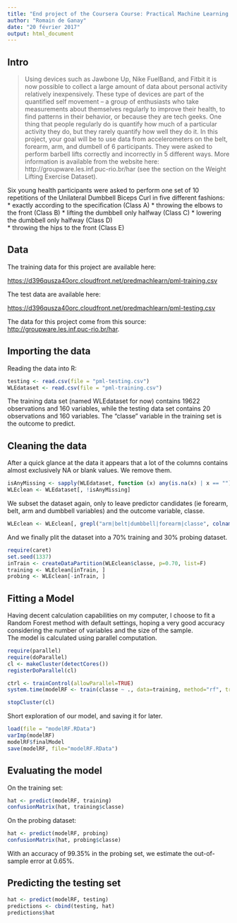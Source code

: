 ```yaml
---
title: "End project of the Coursera Course: Practical Machine Learning by JLHU"
author: "Romain de Ganay"
date: "20 février 2017"
output: html_document
---
```


## Intro

> Using devices such as Jawbone Up, Nike FuelBand, and Fitbit it is now possible to collect a large amount of data about personal activity relatively inexpensively. These type of devices are part of the quantified self movement – a group of enthusiasts who take measurements about themselves regularly to improve their health, to find patterns in their behavior, or because they are tech geeks. One thing that people regularly do is quantify how much of a particular activity they do, but they rarely quantify how well they do it. In this project, your goal will be to use data from accelerometers on the belt, forearm, arm, and dumbell of 6 participants. They were asked to perform barbell lifts correctly and incorrectly in 5 different ways. More information is available from the website here: http://groupware.les.inf.puc-rio.br/har (see the section on the Weight Lifting Exercise Dataset).

Six young health participants were asked to perform one set of 10 repetitions of the Unilateral Dumbbell Biceps Curl in five different fashions:   
* exactly according to the specification (Class A) 
* throwing the elbows to the front (Class B) 
* lifting the dumbbell only halfway (Class C) 
* lowering the dumbbell only halfway (Class D)  
* throwing the hips to the front (Class E) 

## Data

The training data for this project are available here:  

<https://d396qusza40orc.cloudfront.net/predmachlearn/pml-training.csv>  

The test data are available here:  

<https://d396qusza40orc.cloudfront.net/predmachlearn/pml-testing.csv>  

The data for this project come from this source: <http://groupware.les.inf.puc-rio.br/har>.  



## Importing the data

Reading the data into R:
```r
testing <- read.csv(file = "pml-testing.csv")
WLEdataset <- read.csv(file = "pml-training.csv")
```

The training data set (named WLEdataset for now) contains 19622 observations and 160 variables, while the testing data set contains 20 observations and 160 variables. The "classe" variable in the training set is the outcome to predict. 

## Cleaning the data
After a quick glance at the data it appears that a lot of the columns contains almost exclusively NA or blank values. We remove them. 

```r
isAnyMissing <- sapply(WLEdataset, function (x) any(is.na(x) | x == ""))
WLEclean <- WLEdataset[, !isAnyMissing]
```

We subset the dataset again, only to leave predictor candidates (ie forearm, belt, arm and dumbbell variables) and the outcome variable, classe. 

```r
WLEclean <- WLEclean[, grepl("arm|belt|dumbbell|forearm|classe", colnames(WLEclean))]
```

And we finally plit the dataset into a 70% training and 30% probing dataset.

```r
require(caret)
set.seed(1337)
inTrain <- createDataPartition(WLEclean$classe, p=0.70, list=F)
training <- WLEclean[inTrain, ]
probing <- WLEclean[-inTrain, ]
```

## Fitting a Model

Having decent calculation capabilities on my computer, I choose to fit a Random Forest method with default settings, hoping a very good accuracy considering the number of variables and the size of the sample.  
The model is calculated using parallel computation. 
```r
require(parallel)
require(doParallel)
cl <- makeCluster(detectCores())
registerDoParallel(cl)

ctrl <- trainControl(allowParallel=TRUE)
system.time(modelRF <- train(classe ~ ., data=training, method="rf", trControl=ctrl))

stopCluster(cl)

```


Short exploration of our model, and saving it for later. 

```r
load(file = "modelRF.RData")
varImp(modelRF)
modelRF$finalModel
save(modelRF, file="modelRF.RData")
```

## Evaluating the model

On the training set:  
```r
hat <- predict(modelRF, training)
confusionMatrix(hat, training$classe)
```

On the probing dataset:  
```r
hat <- predict(modelRF, probing)
confusionMatrix(hat, probing$classe)
```

With an accuracy of 99.35% in the probing set, we estimate the out-of-sample error at 0.65%. 

## Predicting the testing set

```r
hat <- predict(modelRF, testing)
predictions <- cbind(testing, hat)
predictions$hat
```


